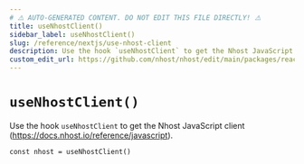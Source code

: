 ```yaml
---
# ⚠️ AUTO-GENERATED CONTENT. DO NOT EDIT THIS FILE DIRECTLY! ⚠️
title: useNhostClient()
sidebar_label: useNhostClient()
slug: /reference/nextjs/use-nhost-client
description: Use the hook `useNhostClient` to get the Nhost JavaScript client (https://docs.nhost.io/reference/javascript).
custom_edit_url: https://github.com/nhost/nhost/edit/main/packages/react/src/hooks/common.ts#L45
---
```


# `useNhostClient()`

Use the hook `useNhostClient` to get the Nhost JavaScript client (https://docs.nhost.io/reference/javascript).

```tsx
const nhost = useNhostClient()
```
